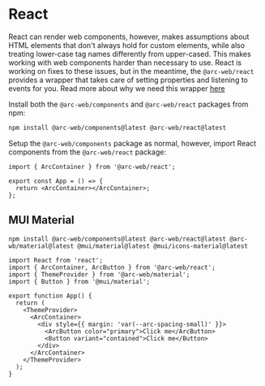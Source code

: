 
<Meta title="Intergrations/React" />

# React

React can render web components, however, makes assumptions about HTML elements that don't always hold for custom elements, while also treating lower-case tag names differently from upper-cased. This makes working with web components harder than necessary to use. React is working on fixes to these issues, but in the meantime, the `@arc-web/react` provides a wrapper that takes care of setting properties and listening to events for you. Read more about why we need this wrapper [here](https://lit.dev/docs/frameworks/react/#why-are-wrappers-needed)

Install both the `@arc-web/components` and `@arc-web/react` packages from npm:

```sh
npm install @arc-web/components@latest @arc-web/react@latest
```

Setup the `@arc-web/components` package as normal, however, import React components from the `@arc-web/react` package:

```tsx
import { ArcContainer } from '@arc-web/react';

export const App = () => {
  return <ArcContainer></ArcContainer>;
};
```

## MUI Material

```
npm install @arc-web/components@latest @arc-web/react@latest @arc-wb/material@latest @mui/material@latest @mui/icons-material@latest
```

```tsx
import React from 'react';
import { ArcContainer, ArcButton } from '@arc-web/react';
import { ThemeProvider } from '@arc-web/material';
import { Button } from '@mui/material';

export function App() {
  return (
    <ThemeProvider>
      <ArcContainer>
        <div style={{ margin: 'var(--arc-spacing-small)' }}>
          <ArcButton color="primary">Click me</ArcButton>
          <Button variant="contained">Click me</Button>
        </div>
      </ArcContainer>
    </ThemeProvider>
  );
}
```

